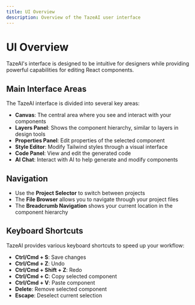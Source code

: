 ```yaml
---
title: UI Overview
description: Overview of the TazeAI user interface
---
```


# UI Overview

TazeAI's interface is designed to be intuitive for designers while providing powerful capabilities for editing React components.

## Main Interface Areas

The TazeAI interface is divided into several key areas:

- **Canvas**: The central area where you see and interact with your components
- **Layers Panel**: Shows the component hierarchy, similar to layers in design tools
- **Properties Panel**: Edit properties of the selected component
- **Style Editor**: Modify Tailwind styles through a visual interface
- **Code Panel**: View and edit the generated code
- **AI Chat**: Interact with AI to help generate and modify components

## Navigation

- Use the **Project Selector** to switch between projects
- The **File Browser** allows you to navigate through your project files
- The **Breadcrumb Navigation** shows your current location in the component hierarchy

## Keyboard Shortcuts

TazeAI provides various keyboard shortcuts to speed up your workflow:

- **Ctrl/Cmd + S**: Save changes
- **Ctrl/Cmd + Z**: Undo
- **Ctrl/Cmd + Shift + Z**: Redo
- **Ctrl/Cmd + C**: Copy selected component
- **Ctrl/Cmd + V**: Paste component
- **Delete**: Remove selected component
- **Escape**: Deselect current selection
